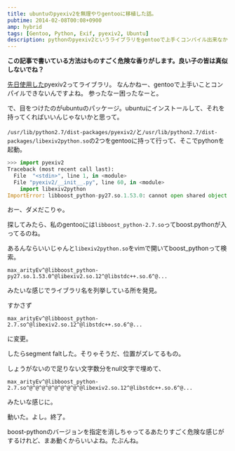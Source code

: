 ```yaml
---
title: ubuntuのpyexiv2を無理やりgentooに移植した話。
pubtime: 2014-02-08T00:08+0900
amp: hybrid
tags: [Gentoo, Python, Exif, pyexiv2, Ubuntu]
description: pythonのpyexiv2というライブラリをgentooで上手くコンパイル出来なかったので、ubuntuでコンパイルしたものを無理矢理加工して使えるようにしてみました。
---
```


**この記事で書いている方法はものすごく危険な香りがします。良い子の皆は真似しないでね？**

[先日使用した](/blog/2014/02/python-pyexiv2)pyexiv2ってライブラリ。
なんかねー、gentooで上手いことコンパイルできないんですよね。
参ったなー困ったなーと。

で、目をつけたのがubuntuのパッケージ。ubuntuにインストールして、それを持ってくればいいんじゃないかと思って。

`/usr/lib/python2.7/dist-packages/pyexiv2/`と`/usr/lib/python2.7/dist-packages/libexiv2python.so`の2つをgentooに持って行って、そこでpythonを起動。
``` python
>>> import pyexiv2
Traceback (most recent call last):
  File  "<stdin>", line 1, in <module>
  File "pyexiv2/__init__.py", line 60, in <module>
    import libexiv2python
ImportError: libboost_python-py27.so.1.53.0: cannot open shared object file: No such file or directory
```
おー、ダメだこりゃ。

探してみたら、私のgentooには`libboost_python-2.7.so`ってboost.pythonが入ってるのね。

あるんならいいじゃんと`libexiv2python.so`をvimで開いてboost\_pythonって検索。
```
max_arityEv^@libboost_python-py27.so.1.53.0^@libexiv2.so.12^@libstdc++.so.6^@...
```
みたいな感じでライブラリ名を列挙している所を発見。

すかさず
```
max_arityEv^@libboost_python-2.7.so^@libexiv2.so.12^@libstdc++.so.6^@...
```
に変更。

したらsegment faltした。そりゃそうだ、位置がズレてるもの。

しょうがないので足りない文字数分をnull文字で埋めて、
```
max_arityEv^@libboost_python-2.7.so^@^@^@^@^@^@^@^@^@libexiv2.so.12^@libstdc++.so.6^@...
```
みたいな感じに。

動いた。よし。終了。

boost-pythonのバージョンを指定を消しちゃってるあたりすごく危険な感じがするけれど、まあ動くからいいよね。たぶんね。
